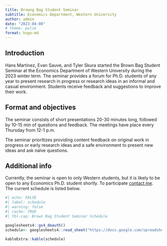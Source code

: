 ```yaml
---
title: Browng Bag Student Seminar
subtitle: Economics Department, Western University
author: admin
date: "2023-04-08"
# theme: pulse
format: hugo-md
---
```


## Introduction 

Hans Martinez, Evan Sauve, and Tyler Skura started the Brown Bag Student Seminar at the Economics Department of Western University during the 2023 winter term. The seminar provides a forum for Ph.D. students of any year to present research in progress or research ideas in an informal and casual environment. Students receive feedback and suggestions to improve their work.

## Format and objectives

The seminar consists of short presentations 20-30 minutes long, followed by 10-15 min of questions and feedback. The meetings have place every Thursday from 12-1 p.m.
 
The seminar prioritizes providing content feedback on original work in progress or early research ideas and a safe environment to present new ideas and ask naïve questions.

## Additional info

Currently, the seminar is open to only Western students, but it is likely to be open to any Economics Ph.D. student shortly. To participate [contact me](mailto:<hmarti33@uwo.ca>). The current schedule is listed below.

```r
#| echo: FALSE
#| label: schedule
#| warning: false
#| cache: TRUE
#| tbl-cap: Brown Bag Student Seminar Schedule

googlesheets4::gs4_deauth()
schedule<- googlesheets4::read_sheet("https://docs.google.com/spreadsheets/d/11NRu0Gt1XQ3pPsS6r5TzyHFtSaxBTAjQHQ2Y8JxeN3I/edit?usp=sharing", sheet= "Winter 2023", range = "A1:D11")

kableExtra::kable(schedule)

```

<!-- ::: {.center}

[hansmartinez.com](https://hansmartinez.com)
::: -->
